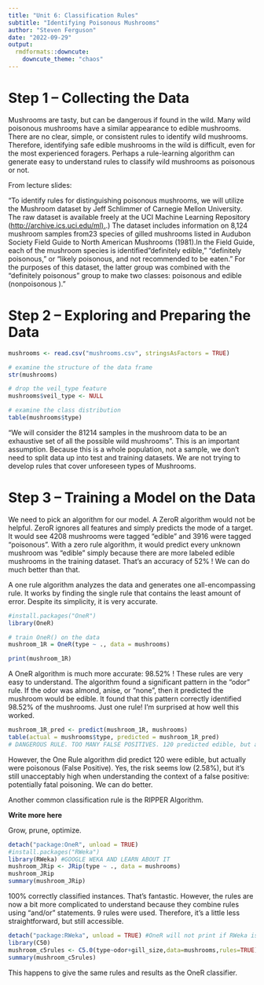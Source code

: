 ```yaml
---
title: "Unit 6: Classification Rules"
subtitle: "Identifying Poisonous Mushrooms"
author: "Steven Ferguson"
date: "2022-09-29"
output: 
  rmdformats::downcute:
    downcute_theme: "chaos"
---
```


# Step 1 -- Collecting the Data

Mushrooms are tasty, but can be dangerous if found in the wild. Many wild poisonous mushrooms have a similar appearance to edible mushrooms. There are no clear, simple, or consistent rules to identify wild mushrooms. Therefore, identifying safe edible mushrooms in the wild is difficult, even for the most experienced foragers. Perhaps a rule-learning algorithm can generate easy to understand rules to classify wild mushrooms as poisonous or not.

From lecture slides:

"To identify rules for distinguishing poisonous mushrooms, we will utilize the Mushroom dataset by Jeff Schlimmer of Carnegie Mellon University. The raw dataset is available freely at the UCI Machine Learning Repository ([http://archive.ics.uci.edu/ml).](http://archive.ics.uci.edu/ml).) The dataset includes information on 8,124 mushroom samples from23 species of gilled mushrooms listed in Audubon Society Field Guide to North American Mushrooms (1981).In the Field Guide, each of the mushroom species is identified"definitely edible," "definitely poisonous," or "likely poisonous, and not recommended to be eaten." For the purposes of this dataset, the latter group was combined with the "definitely poisonous" group to make two classes: poisonous and edible (nonpoisonous )."

# Step 2 -- Exploring and Preparing the Data

```r

mushrooms <- read.csv("mushrooms.csv", stringsAsFactors = TRUE)

# examine the structure of the data frame
str(mushrooms)

# drop the veil_type feature
mushrooms$veil_type <- NULL

# examine the class distribution
table(mushrooms$type)

```

"We will consider the 81214 samples in the mushroom data to be an exhaustive set of all the possible wild mushrooms". This is an important assumption. Because this is a whole population, not a sample, we don't need to split data up into test and training datasets. We are not trying to develop rules that cover unforeseen types of Mushrooms.

# Step 3 -- Training a Model on the Data

We need to pick an algorithm for our model. A ZeroR algorithm would not be helpful. ZeroR ignores all features and simply predicts the mode of a target. It would see 4208 mushrooms were tagged "edible" and 3916 were tagged "poisonous". With a zero rule algorithm, it would predict every unknown mushroom was "edible" simply because there are more labeled edible mushrooms in the training dataset. That's an accuracy of 52% ! We can do much better than that.

A one rule algorithm analyzes the data and generates one all-encompassing rule. It works by finding the single rule that contains the least amount of error. Despite its simplicity, it is very accurate.

```r
#install.packages("OneR")
library(OneR)

# train OneR() on the data
mushroom_1R = OneR(type ~ ., data = mushrooms)

print(mushroom_1R)
```

A OneR algorithm is much more accurate: 98.52% ! These rules are very easy to understand. The algorithm found a significant pattern in the "odor" rule. If the odor was almond, anise, or "none", then it predicted the mushroom would be edible. It found that this pattern correctly identified 98.52% of the mushrooms. Just one rule! I'm surprised at how well this worked.

```r
mushroom_1R_pred <- predict(mushroom_1R, mushrooms)
table(actual = mushrooms$type, predicted = mushroom_1R_pred)
# DANGEROUS RULE. TOO MANY FALSE POSITIVES. 120 predicted edible, but actually poisonous
```

However, the One Rule algorithm did predict 120 were edible, but actually were poisonous (False Positive). Yes, the risk seems low (2.58%), but it's still unacceptably high when understanding the context of a false positive: potentially fatal poisoning. We can do better.

Another common classification rule is the RIPPER Algorithm.

**Write more here**

Grow, prune, optimize.

```r
detach("package:OneR", unload = TRUE)
#install.packages("RWeka")
library(RWeka) #GOOGLE WEKA AND LEARN ABOUT IT
mushroom_JRip <- JRip(type ~ ., data = mushrooms)
mushroom_JRip
summary(mushroom_JRip)
```

100% correctly classified instances. That's fantastic. However, the rules are now a bit more complicated to understand because they combine rules using "and/or" statements. 9 rules were used. Therefore, it's a little less straightforward, but still accessible.

```r
detach("package:RWeka", unload = TRUE) #OneR will not print if RWeka is attached
library(C50)
mushroom_c5rules <- C5.0(type~odor+gill_size,data=mushrooms,rules=TRUE)
summary(mushroom_c5rules)


```

This happens to give the same rules and results as the OneR classifier.
